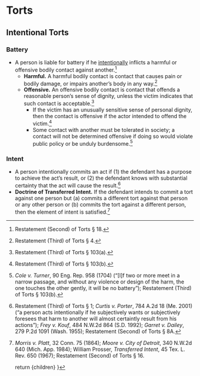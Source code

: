 
# Torts

## Intentional Torts 
### Battery
- A person is liable for battery if he [intentionally](#proving-intent) inflicts a harmful or offensive bodily contact against another.[^rest_2_18]
	- __Harmful.__ A harmful bodily contact is contact that causes pain or bodily damage, or impairs another’s body in any way.[^rest_3_4]
	- __Offensive.__ An offensive bodily contact is contact that offends a reasonable person’s sense of dignity, unless the victim indicates that such contact is acceptable.[^rest_3_103_a]
		- If the victim has an unusually sensitive sense of personal dignity, then the contact is offensive if the actor intended to offend the victim.[^rest_3_103_b]
		- Some contact with another must be tolerated in society; a contact will not be determined offensive if doing so would violate public policy or be unduly burdensome.[^holt]

[^rest_2_18]: Restatement (Second) of Torts § 18.
[^rest_3_4]: Restatement (Third) of Torts § 4.
[^rest_3_103_a]: Restatement (Third) of Torts § 103(a).
[^rest_3_103_b]: Restatement (Third) of Torts § 103(b).
[^holt]: _Cole v. Turner_, 90 Eng. Rep. 958 (1704) (“[I]f two or more meet in a narrow passage, and without any violence or design of the harm, the one touches the other gently, it will be no battery”); Restatement (Third) of Torts § 103(b).


### Intent
- A person intentionally commits an act if (1) the defendant has a purpose to achieve the act’s result, or (2) the defendant knows with substantial certainty that the act will cause the result.[^rest_torts_1]
- __Doctrine of Transferred Intent.__ If the defendant intends to commit a tort against one person but (a) commits a different tort against that person or any other person or (b) commits the tort against a different person, then the element of intent is satisfied.[^rest_3_110]

[^rest_torts_1]: Restatement (Third) of Torts § 1; _Curtis v. Porter_, 784 A.2d 18 (Me. 2001) (“a person acts intentionally if he subjectively wants or subjectively foresees that harm to another will almost certaintly result from his actions”); _Frey v. Kouf_, 484 N.W.2d 864 (S.D. 1992); _Garret v. Dailey_, 279 P.2d 1091 (Wash. 1955); Restatement (Second) of Torts § 8A.
[^rest_3_110]: _Morris v. Platt_, 32 Conn. 75 (1864); _Moore v. City of Detroit_, 340 N.W.2d 640 (Mich. App. 1984); William Prosser, _Transferred Intent_, 45 Tex. L. Rev. 650 (1967); Restatement (Second) of Torts § 16.



	return <MdxLayout>{children}</MdxLayout>
}
